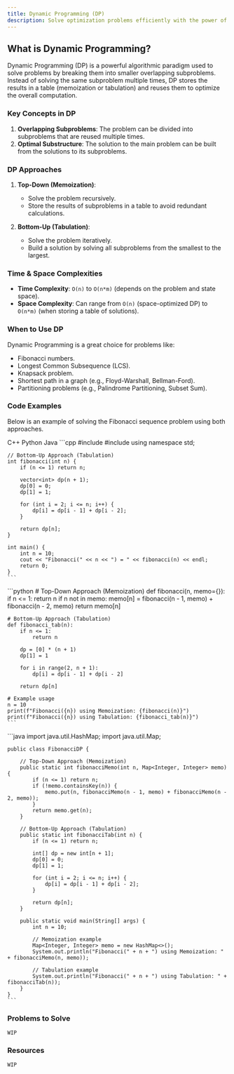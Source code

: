 ```yaml
---
title: Dynamic Programming (DP)
description: Solve optimization problems efficiently with the power of overlapping subproblems and optimal substructure.
---
```


## What is Dynamic Programming?

Dynamic Programming (DP) is a powerful algorithmic paradigm used to solve problems by breaking them into smaller overlapping subproblems. Instead of solving the same subproblem multiple times, DP stores the results in a table (memoization or tabulation) and reuses them to optimize the overall computation.

### Key Concepts in DP

1. **Overlapping Subproblems**: The problem can be divided into subproblems that are reused multiple times.
2. **Optimal Substructure**: The solution to the main problem can be built from the solutions to its subproblems.

### DP Approaches

1. **Top-Down (Memoization)**:
   - Solve the problem recursively.
   - Store the results of subproblems in a table to avoid redundant calculations.

2. **Bottom-Up (Tabulation)**:
   - Solve the problem iteratively.
   - Build a solution by solving all subproblems from the smallest to the largest.

### Time & Space Complexities

- **Time Complexity**: `O(n)` to `O(n*m)` (depends on the problem and state space).
- **Space Complexity**: Can range from `O(n)` (space-optimized DP) to `O(n*m)` (when storing a table of solutions).

### When to Use DP

Dynamic Programming is a great choice for problems like:

- Fibonacci numbers.
- Longest Common Subsequence (LCS).
- Knapsack problem.
- Shortest path in a graph (e.g., Floyd-Warshall, Bellman-Ford).
- Partitioning problems (e.g., Palindrome Partitioning, Subset Sum).

### Code Examples

Below is an example of solving the Fibonacci sequence problem using both approaches.

<Tabs defaultValue="python" className="pt-5 pb-1">
  <TabsList>
    <TabsTrigger value="cpp">C++</TabsTrigger>
    <TabsTrigger value="python">Python</TabsTrigger>
    <TabsTrigger value="java">Java</TabsTrigger>
  </TabsList>

  <TabsContent value="cpp">
    ```cpp
    #include <iostream>
    #include <vector>
    using namespace std;

    // Bottom-Up Approach (Tabulation)
    int fibonacci(int n) {
        if (n <= 1) return n;
        
        vector<int> dp(n + 1);
        dp[0] = 0;
        dp[1] = 1;

        for (int i = 2; i <= n; i++) {
            dp[i] = dp[i - 1] + dp[i - 2];
        }

        return dp[n];
    }

    int main() {
        int n = 10;
        cout << "Fibonacci(" << n << ") = " << fibonacci(n) << endl;
        return 0;
    }
    ```
  </TabsContent>

  <TabsContent value="python">
    ```python
    # Top-Down Approach (Memoization)
    def fibonacci(n, memo={}):
        if n <= 1:
            return n
        if n not in memo:
            memo[n] = fibonacci(n - 1, memo) + fibonacci(n - 2, memo)
        return memo[n]

    # Bottom-Up Approach (Tabulation)
    def fibonacci_tab(n):
        if n <= 1:
            return n

        dp = [0] * (n + 1)
        dp[1] = 1

        for i in range(2, n + 1):
            dp[i] = dp[i - 1] + dp[i - 2]

        return dp[n]

    # Example usage
    n = 10
    print(f"Fibonacci({n}) using Memoization: {fibonacci(n)}")
    print(f"Fibonacci({n}) using Tabulation: {fibonacci_tab(n)}")
    ```
  </TabsContent>

  <TabsContent value="java">
    ```java
    import java.util.HashMap;
    import java.util.Map;

    public class FibonacciDP {

        // Top-Down Approach (Memoization)
        public static int fibonacciMemo(int n, Map<Integer, Integer> memo) {
            if (n <= 1) return n;
            if (!memo.containsKey(n)) {
                memo.put(n, fibonacciMemo(n - 1, memo) + fibonacciMemo(n - 2, memo));
            }
            return memo.get(n);
        }

        // Bottom-Up Approach (Tabulation)
        public static int fibonacciTab(int n) {
            if (n <= 1) return n;

            int[] dp = new int[n + 1];
            dp[0] = 0;
            dp[1] = 1;

            for (int i = 2; i <= n; i++) {
                dp[i] = dp[i - 1] + dp[i - 2];
            }

            return dp[n];
        }

        public static void main(String[] args) {
            int n = 10;

            // Memoization example
            Map<Integer, Integer> memo = new HashMap<>();
            System.out.println("Fibonacci(" + n + ") using Memoization: " + fibonacciMemo(n, memo));

            // Tabulation example
            System.out.println("Fibonacci(" + n + ") using Tabulation: " + fibonacciTab(n));
        }
    }
    ```
  </TabsContent>
</Tabs>

### Problems to Solve

`WIP`

### Resources

`WIP`